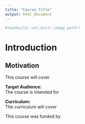 ```yaml
---
title: "Course Title"
output: html_document
---
```



```r
#leanbuild::set_knitr_image_path()
```

# Introduction

## Motivation
This course will cover

**Target Audience:**  
The course is intended for

**Curriculum:**  
The curriculum will cover

This course was funded by
